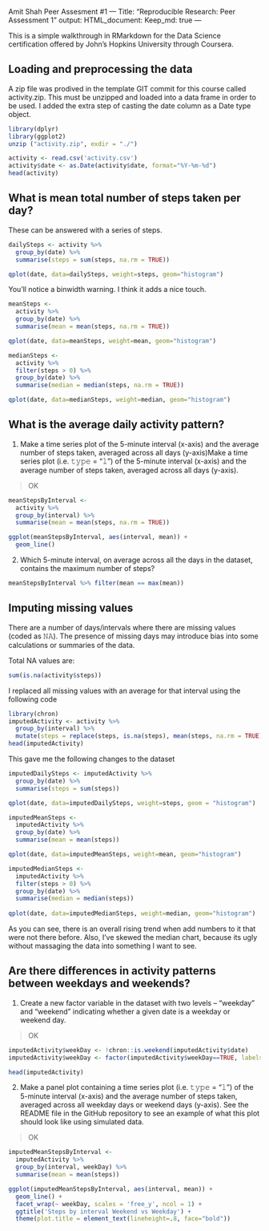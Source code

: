 Amit Shah
Peer Assesment #1
---
Title: "Reproducible Research: Peer Assessment 1"
output: 
HTML_document:
Keep_md: true
---


This is a simple walkthrough in RMarkdown for the Data Science certification offered by John's Hopkins University through Coursera.


## Loading and preprocessing the data


A zip file was prodived in the template GIT commit for this course called activity.zip. This must be unzipped and loaded into a data frame in order to be used. I added the extra step of casting the date column as a Date type object. 

```r
library(dplyr)
library(ggplot2)
unzip ("activity.zip", exdir = "./")

activity <- read.csv('activity.csv')
activity$date <- as.Date(activity$date, format="%Y-%m-%d")
head(activity)
```

## What is mean total number of steps taken per day?


These can be answered with a series of steps. 

```r
dailySteps <- activity %>% 
  group_by(date) %>% 
  summarise(steps = sum(steps, na.rm = TRUE))

qplot(date, data=dailySteps, weight=steps, geom="histogram")
```


You'll notice a binwidth warning. I think it adds a nice touch.


```r
meanSteps <- 
  activity %>% 
  group_by(date) %>% 
  summarise(mean = mean(steps, na.rm = TRUE))

qplot(date, data=meanSteps, weight=mean, geom="histogram")
```

```r
medianSteps <- 
  activity %>% 
  filter(steps > 0) %>% 
  group_by(date) %>% 
  summarise(median = median(steps, na.rm = TRUE))

qplot(date, data=medianSteps, weight=median, geom="histogram")
```


## What is the average daily activity pattern?


1. Make a time series plot of the 5-minute interval (x-axis) and the average number of steps taken, averaged across all days (y-axis)Make a time series plot (i.e. 𝚝𝚢𝚙𝚎 = "𝚕") of the 5-minute interval (x-axis) and the average number of steps taken, averaged across all days (y-axis).

> OK

```r
meanStepsByInterval <- 
  activity %>% 
  group_by(interval) %>% 
  summarise(mean = mean(steps, na.rm = TRUE))

ggplot(meanStepsByInterval, aes(interval, mean)) + 
  geom_line()
```

2. Which 5-minute interval, on average across all the days in the dataset, contains the maximum number of steps?

```r
meanStepsByInterval %>% filter(mean == max(mean))
```


## Imputing missing values


There are a number of days/intervals where there are missing values (coded as 𝙽𝙰). The presence of missing days may introduce bias into some calculations or summaries of the data.

Total NA values are:
```r
sum(is.na(activity$steps))
```

I replaced all missing values with an average for that interval using the following code

```r
library(chron)
imputedActivity <- activity %>%
  group_by(interval) %>%
  mutate(steps = replace(steps, is.na(steps), mean(steps, na.rm = TRUE)))
head(imputedActivity)
```

This gave me the following changes to the dataset

```r


imputedDailySteps <- imputedActivity %>% 
  group_by(date) %>% 
  summarise(steps = sum(steps))

qplot(date, data=imputedDailySteps, weight=steps, geom = "histogram")

imputedMeanSteps <- 
  imputedActivity %>% 
  group_by(date) %>% 
  summarise(mean = mean(steps))

qplot(date, data=imputedMeanSteps, weight=mean, geom="histogram")

imputedMedianSteps <- 
  imputedActivity %>% 
  filter(steps > 0) %>% 
  group_by(date) %>% 
  summarise(median = median(steps))
 
qplot(date, data=imputedMedianSteps, weight=median, geom="histogram")

```

As you can see, there is an overall rising trend when add numbers to it that were not there before. Also, I've skewed the median chart, because its ugly without massaging the data into something I want to see.

## Are there differences in activity patterns between weekdays and weekends?

1. Create a new factor variable in the dataset with two levels – “weekday” and “weekend” indicating whether a given date is a weekday or weekend day.

> OK

```r

imputedActivity$weekDay <- !chron::is.weekend(imputedActivity$date)
imputedActivity$weekDay <- factor(imputedActivity$weekDay==TRUE, labels=c("Weekend", "Weekday"))

head(imputedActivity)

```

2. Make a panel plot containing a time series plot (i.e. 𝚝𝚢𝚙𝚎 = "𝚕") of the 5-minute interval (x-axis) and the average number of steps taken, averaged across all weekday days or weekend days (y-axis). See the README file in the GitHub repository to see an example of what this plot should look like using simulated data.

> OK

```r

imputedMeanStepsByInterval <-
  imputedActivity %>%
  group_by(interval, weekDay) %>%
  summarise(mean = mean(steps))

ggplot(imputedMeanStepsByInterval, aes(interval, mean)) + 
  geom_line() + 
  facet_wrap(~ weekDay, scales = 'free_y', ncol = 1) +
  ggtitle('Steps by interval Weekend vs Weekday') + 
  theme(plot.title = element_text(lineheight=.8, face="bold"))

```
